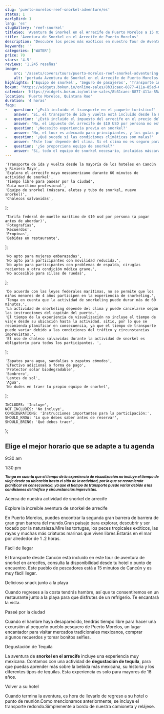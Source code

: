 ```yaml
---
slug: 'puerto-morelos-reef-snorkel-adventure/es'
status: 1
earlyBird: 1
lang: 'es'
slugGallery: 'reef-snorkel'
titleSeo: 'Aventura de Snorkel en el Arrecife de Puerto Morelos a 15 minutos de Cancún'
title: 'Aventura de Snorkel en el Arrecife de Puerto Morelos'
description: 'Descubre los peces más exóticos en nuestro Tour de Aventura de Snorkel en el Arrecife de Puerto Morelos a 15 minutos de Cancún. Siente las aguas del Caribe.'
keywords: ''
categories: ['WATER']
price: 70
stars: '4.5'
reviews: '1,245 reseñas'
image:
    src: '/assets/covers/tours/puerto-morelos-reef-snorkel-adventuring-tour-in-cancun.webp'
    alt: 'portada Aventura de Snorkel en el Arrecife de Puerto Morelos a 15 minutos de Cancún'
highlights: ['Equipo de snorkel', 'Seguro de pasajeros', 'Transporte incluido']
bokun: 'https://widgets.bokun.io/online-sales/8b31caec-8877-411a-85ad-682828170619/experience/670327?partialView=1'
calendar: 'https://widgets.bokun.io/online-sales/8b31caec-8877-411a-85ad-682828170619/experience-calendar/670327'
location: 'Puerto Morelos, Quintana Roo'
duration: '4 horas'
faqs:
-   question: '¿Está incluido el transporte en el paquete turístico?'
    answer: 'Sí, el transporte de ida y vuelta está incluido desde la mayoría de los hoteles en Cancún, Riviera Maya, Playa del Carmen. Si te alojas en Tulum, por favor contáctanos con anticipación.'
-   question: '¿Está incluido el impuesto del arrecife en el precio del tour?'
    answer: 'No, el impuesto del arrecife de $10 USD por persona no está incluido y debe pagarse a la llegada.'
-   question: '¿Necesito experiencia previa en snorkel?'
    answer: 'No, el tour es adecuado para principiantes, y los guías proporcionarán instrucciones y asistencia.'
-   question: '¿Qué sucede si las condiciones climáticas son malas?'    
    answer: 'Este tour depende del clima. Si el clima no es seguro para hacer snorkel, el tour se reprogramará o proporcionaremos opciones adicionales.'
-   question: '¿Se proporciona equipo de snorkel?'
    answer: 'Sí, todo el equipo de snorkel necesario, incluidas máscaras, aletas y chalecos salvavidas, está incluido.'
---
```



    'Transporte de ida y vuelta desde la mayoría de los hoteles en Cancún y Riviera Maya',
    'Explora el arrecife maya mesoamericano durante 60 minutos de actividad de snorkel',
    'Tiempo libre para pasear por la ciudad',
    'Guía marítimo profesional',
    'Equipo de snorkel (máscara, aletas y tubo de snorkel, nuevo snorkel)',
    'Chalecos salvavidas',
];

    'Tarifa federal de muelle marítimo de $10 usd por persona (a pagar antes de abordar)',
    'Fotografías',
    'Recuerdos',
    'Propinas',
    'Bebidas en restaurante',
];

    'No apto para mujeres embarazadas',
    'No apto para participantes con movilidad reducida.',
    'No apto para participantes con problemas de espalda, cirugías recientes u otra condición médica grave.',
    'No accesible para sillas de ruedas',
];

    'De acuerdo con las leyes federales marítimas, no se permite que los niños menores de 4 años participen en la experiencia de snorkeling.',
    'Tenga en cuenta que la actividad de snorkeling puede durar más de 60 minutos.',
    'La actividad de snorkeling depende del clima y puede cancelarse según las instrucciones del capitán del puerto.',
    'El tiempo de la experiencia de visualización no incluye el tiempo de viaje desde su ubicación hasta la actividad. sitio, por lo que se recomienda planificar en consecuencia, ya que el tiempo de transporte puede variar debido a las condiciones del tráfico y circunstancias imprevistas.',
    'El uso de chaleco salvavidas durante la actividad de snorkel es obligatorio para todos los participantes. ',
];

    'Zapatos para agua, sandalias o zapatos cómodos',
    'Efectivo adicional o forma de pago',
    'Protector solar biodegradable',
    'Sombrero',
    'Lentes de sol',
    'Agua',
    'No dudes en traer tu propio equipo de snorkel',
];

    INCLUDES: 'Incluye',
    NOT_INCLUDES: 'No incluye',
    CONSIDERATIONS: 'Instrucciones importantes para la participación:',
    SHOULD_KNOW: 'Lo que debes saber antes de reservar',
    SHOULD_BRING: 'Qué debes traer',
};

<h2 class="text-center text-2xl md:text-3xl font-bold text-orange-600 mt-10 mb-4">Elige el mejor horario que se adapte a tu agenda</h2>

<div class="flex flex-wrap justify-evenly items-center mx-auto w-full sm:w-3/4 my-4">
    <p class="rounded-full px-6 py-4 bg-amber-400 text-black font-bold text-xl shadow-sm hover:scale-95">9:30 am</p>
    <p class="rounded-full px-6 py-4 bg-amber-400 text-black font-bold text-xl shadow-sm hover:scale-95">1:30 pm</p>
</div>

<Inclusions includes={includes} notIncludes={notIncludes} i18n={i18n} />
<TagP><small><strong><em>Tenga en cuenta que el tiempo de la experiencia de visualización no incluye el tiempo de viaje desde su ubicación hasta el sitio de la actividad, por lo que se recomienda planificar en consecuencia, ya que el tiempo de transporte puede variar debido a las condiciones del tráfico y circunstancias imprevistas. </em></strong></small></TagP>

<Considerations considerations={considerations} i18n={i18n} />

<TagH2>Acerca de nuestra actividad de snorkel de arrecife</TagH2>

<TagH3>Explore la increíble aventura de snorkel de arrecife</TagH3>

<TagP>En Puerto Morelos, puedes encontrar la segunda gran barrera de barrera de gran gran barrera del mundo.Gran paisaje para explorar, descubrir y ser tocado por la naturaleza.Mire las tortugas, los peces tropicales exóticos, las rayas y muchas más criaturas marinas que viven libres.Estarás en el mar por alrededor de 1 .2 horas.</TagP>

<TagH3>Fácil de llegar </TagH3>

<TagP> El transporte desde Cancún está incluido en este tour de aventura de snorkel en arrecifes, consulta la disponibilidad desde tu hotel o punto de encuentro. Este pueblo de pescadores está a 15 minutos de Cancún y es muy fácil llegar. </TagP>

<TagH3>Delicioso snack junto a la playa</TagH3>

<TagP>Cuando regreses a la costa tendrás hambre, así que te consentiremos en un restaurante junto a la playa para que disfrutes de un refrigerio. Te encantará la vista. </TagP>

<TagH3>Paseé por la ciudad </TagH3>

<TagP> Cuando el hambre haya desaparecido, tendrás tiempo libre para hacer una excursión al pequeño pueblo pesquero de Puerto Morelos, un lugar encantador para visitar mercados tradicionales mexicanos, comprar algunos recuerdos y tomar bonitos selfies.</TagP>

<TagH3>Degustación de Tequila </TagH3>

<TagP>La aventura de <strong>snorkel en el arrecife</strong> incluye una experiencia muy mexicana. Contamos con una actividad de <strong>degustación de tequila</strong>, para que puedas aprender más sobre la bebida más mexicana, su historia y los diferentes tipos de tequilas. Esta experiencia es solo para mayores de 18 años.</TagP>

<TagH3>Volver a su hotel </TagH3>

<TagP>Cuando termina la aventura, es hora de llevarlo de regreso a su hotel o punto de reunión.Como mencionamos anteriormente, se incluye el transporte redondo.Simplemente a bordo de nuestra camioneta y relájese. </TagP>

<WhatYouShould shouldKnow={shouldKnow} shouldBring={shouldBring} i18n={i18n} />